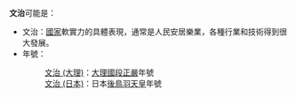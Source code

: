 '''文治'''可能是：
*文治：[[國家|國家]]軟實力的具體表現，通常是人民安居樂業，各種行業和技術得到很大發展。
*年號：
*:[[文治_(大理)|文治 (大理)]]：[[大理國|大理國]][[段正嚴|段正嚴]]年號
*:[[文治_(日本)|文治 (日本)]]：日本[[後鳥羽天皇|後鳥羽天皇]]年號
{{disambig|cat=二字消歧義}}
